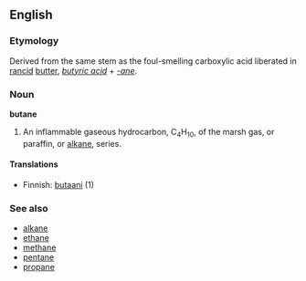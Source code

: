 ==English==

===Etymology===
Derived from the same stem as the foul-smelling carboxylic acid liberated in [[rancid]] [[butter]], ''[[butyric acid]]'' + ''[[-ane]]''.

===Noun===
'''butane'''

#An inflammable gaseous hydrocarbon, C<sub>4</sub>H<sub>10</sub>, of the marsh gas, or paraffin, or [[alkane]], series.

====Translations====
*Finnish: [[butaani]] (1)

===See also===
*[[alkane]]
*[[ethane]]
*[[methane]]
*[[pentane]]
*[[propane]]